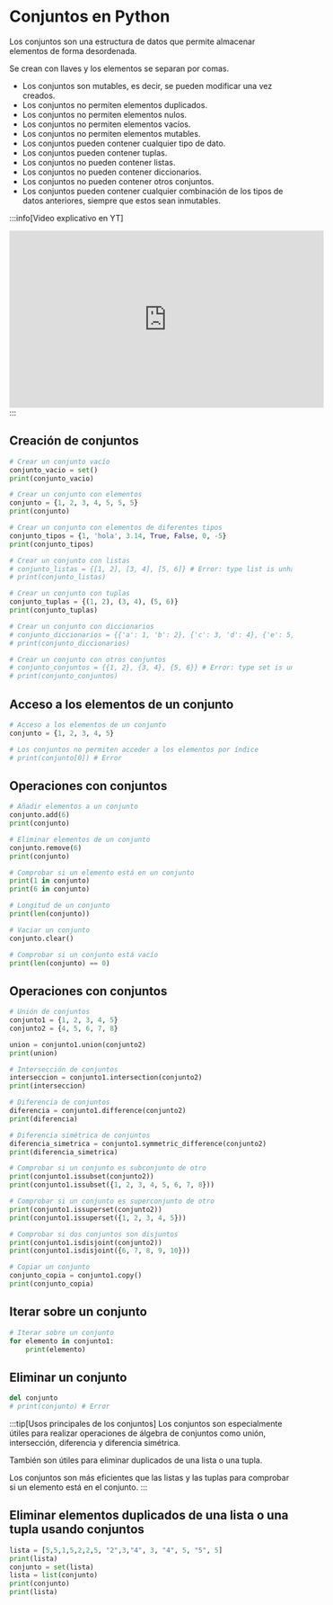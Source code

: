 # Conjuntos en Python

Los conjuntos son una estructura de datos que permite almacenar elementos de forma desordenada.

Se crean con llaves y los elementos se separan por comas.

- Los conjuntos son mutables, es decir, se pueden modificar una vez creados.
- Los conjuntos no permiten elementos duplicados.
- Los conjuntos no permiten elementos nulos.
- Los conjuntos no permiten elementos vacíos.
- Los conjuntos no permiten elementos mutables.
- Los conjuntos pueden contener cualquier tipo de dato.
- Los conjuntos pueden contener tuplas.
- Los conjuntos no pueden contener listas.
- Los conjuntos no pueden contener diccionarios.
- Los conjuntos no pueden contener otros conjuntos.
- Los conjuntos pueden contener cualquier combinación de los tipos de datos anteriores, siempre que estos sean inmutables.

:::info[Video explicativo en YT]
<iframe width="560" height="315" src="https://www.youtube.com/embed/87XHKqJk5YU?si=44uIVVgS9cidR4M9" title="YouTube video player" frameborder="0" allow="accelerometer; autoplay; clipboard-write; encrypted-media; gyroscope; picture-in-picture; web-share" referrerpolicy="strict-origin-when-cross-origin" allowfullscreen></iframe>
:::

## Creación de conjuntos

```python
# Crear un conjunto vacío
conjunto_vacio = set()
print(conjunto_vacio)

# Crear un conjunto con elementos
conjunto = {1, 2, 3, 4, 5, 5, 5}
print(conjunto)

# Crear un conjunto con elementos de diferentes tipos
conjunto_tipos = {1, 'hola', 3.14, True, False, 0, -5}
print(conjunto_tipos)

# Crear un conjunto con listas
# conjunto_listas = {[1, 2], [3, 4], [5, 6]} # Error: type list is unhashable
# print(conjunto_listas)

# Crear un conjunto con tuplas
conjunto_tuplas = {(1, 2), (3, 4), (5, 6)}
print(conjunto_tuplas)

# Crear un conjunto con diccionarios
# conjunto_diccionarios = {{'a': 1, 'b': 2}, {'c': 3, 'd': 4}, {'e': 5, 'f': 6}} # Error: type dict is unhashable
# print(conjunto_diccionarios)

# Crear un conjunto con otros conjuntos
# conjunto_conjuntos = {{1, 2}, {3, 4}, {5, 6}} # Error: type set is unhashable
# print(conjunto_conjuntos)
```

## Acceso a los elementos de un conjunto

```python
# Acceso a los elementos de un conjunto
conjunto = {1, 2, 3, 4, 5}

# Los conjuntos no permiten acceder a los elementos por índice
# print(conjunto[0]) # Error
```	

## Operaciones con conjuntos

```python
# Añadir elementos a un conjunto
conjunto.add(6)
print(conjunto)

# Eliminar elementos de un conjunto
conjunto.remove(6)
print(conjunto)

# Comprobar si un elemento está en un conjunto
print(1 in conjunto)
print(6 in conjunto)

# Longitud de un conjunto
print(len(conjunto))

# Vaciar un conjunto
conjunto.clear()

# Comprobar si un conjunto está vacío
print(len(conjunto) == 0)
```

## Operaciones con conjuntos

```python
# Unión de conjuntos
conjunto1 = {1, 2, 3, 4, 5}
conjunto2 = {4, 5, 6, 7, 8}

union = conjunto1.union(conjunto2)
print(union)

# Intersección de conjuntos
interseccion = conjunto1.intersection(conjunto2)
print(interseccion)

# Diferencia de conjuntos
diferencia = conjunto1.difference(conjunto2)
print(diferencia)

# Diferencia simétrica de conjuntos
diferencia_simetrica = conjunto1.symmetric_difference(conjunto2)
print(diferencia_simetrica)

# Comprobar si un conjunto es subconjunto de otro
print(conjunto1.issubset(conjunto2))
print(conjunto1.issubset({1, 2, 3, 4, 5, 6, 7, 8}))

# Comprobar si un conjunto es superconjunto de otro
print(conjunto1.issuperset(conjunto2))
print(conjunto1.issuperset({1, 2, 3, 4, 5}))

# Comprobar si dos conjuntos son disjuntos
print(conjunto1.isdisjoint(conjunto2))
print(conjunto1.isdisjoint({6, 7, 8, 9, 10}))

# Copiar un conjunto
conjunto_copia = conjunto1.copy()
print(conjunto_copia)
```

## Iterar sobre un conjunto

```python
# Iterar sobre un conjunto
for elemento in conjunto1:
    print(elemento)
```

## Eliminar un conjunto
```python	
del conjunto
# print(conjunto) # Error
```
:::tip[Usos principales de los conjuntos]
Los conjuntos son especialmente útiles para realizar operaciones de álgebra de conjuntos como unión, intersección, diferencia y diferencia simétrica.

También son útiles para eliminar duplicados de una lista o una tupla.

Los conjuntos son más eficientes que las listas y las tuplas para comprobar si un elemento está en el conjunto.
:::

## Eliminar elementos duplicados de una lista o una tupla usando conjuntos
```python
lista = [5,5,1,5,2,2,5, "2",3,"4", 3, "4", 5, "5", 5]
print(lista)
conjunto = set(lista)
lista = list(conjunto)
print(conjunto)
print(lista)
```